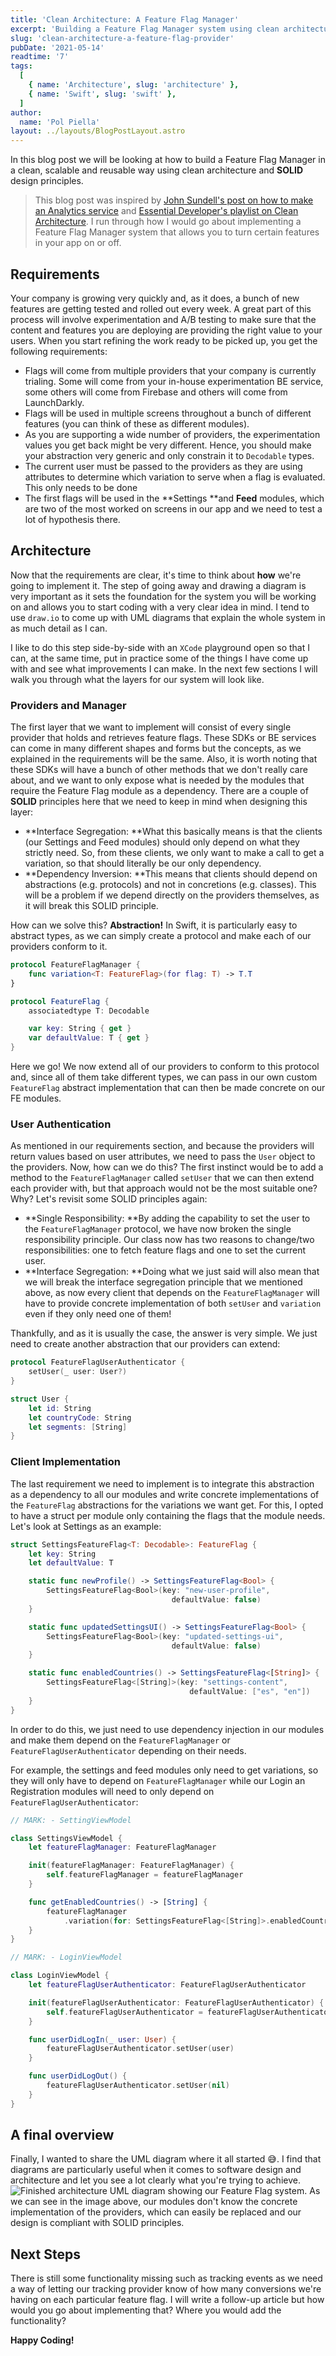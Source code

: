 ```yaml
---
title: 'Clean Architecture: A Feature Flag Manager'
excerpt: 'Building a Feature Flag Manager system using clean architecture and SOLID design principles.'
slug: 'clean-architecture-a-feature-flag-provider'
pubDate: '2021-05-14'
readtime: '7'
tags:
  [
    { name: 'Architecture', slug: 'architecture' },
    { name: 'Swift', slug: 'swift' },
  ]
author:
  name: 'Pol Piella'
layout: ../layouts/BlogPostLayout.astro
---
```


In this blog post we will be looking at how to build a Feature Flag Manager in a clean, scalable and reusable way using clean architecture and **SOLID** design principles.

> This blog post was inspired by [John Sundell's post on how to make an Analytics service](https://www.swiftbysundell.com/articles/building-an-enum-based-analytics-system-in-swift/) and [Essential Developer's playlist on Clean Architecture](https://youtube.com/playlist?list=PLyjgjmI1UzlSWtjAMPOt03L7InkCRlGzb). I run through how I would go about implementing a Feature Flag Manager system that allows you to turn certain features in your app on or off.

## Requirements

Your company is growing very quickly and, as it does, a bunch of new features are getting tested and rolled out every week. A great part of this process will involve experimentation and A/B testing to make sure that the content and features you are deploying are providing the right value to your users. When you start refining the work ready to be picked up, you get the following requirements:

- Flags will come from multiple providers that your company is currently trialing. Some will come from your in-house experimentation BE service, some others will come from Firebase and others will come from LaunchDarkly.
- Flags will be used in multiple screens throughout a bunch of different features (you can think of these as different modules).
- As you are supporting a wide number of providers, the experimentation values you get back might be very different. Hence, you should make your abstraction very generic and only constrain it to `Decodable` types.
- The current user must be passed to the providers as they are using attributes to determine which variation to serve when a flag is evaluated. This only needs to be done
- The first flags will be used in the **Settings **and **Feed** modules, which are two of the most worked on screens in our app and we need to test a lot of hypothesis there.

## Architecture

Now that the requirements are clear, it's time to think about **how** we're going to implement it. The step of going away and drawing a diagram is very important as it sets the foundation for the system you will be working on and allows you to start coding with a very clear idea in mind. I tend to use `draw.io` to come up with UML diagrams that explain the whole system in as much detail as I can.

I like to do this step side-by-side with an `XCode` playground open so that I can, at the same time, put in practice some of the things I have come up with and see what improvements I can make. In the next few sections I will walk you through what the layers for our system will look like.

### Providers and Manager

The first layer that we want to implement will consist of every single provider that holds and retrieves feature flags. These SDKs or BE services can come in many different shapes and forms but the concepts, as we explained in the requirements will be the same. Also, it is worth noting that these SDKs will have a bunch of other methods that we don't really care about, and we want to only expose what is needed by the modules that require the Feature Flag module as a dependency. There are a couple of **SOLID** principles here that we need to keep in mind when designing this layer:

- **Interface Segregation: **What this basically means is that the clients (our Settings and Feed modules) should only depend on what they strictly need. So, from these clients, we only want to make a call to get a variation, so that should literally be our only dependency.
- **Dependency Inversion: **This means that clients should depend on abstractions (e.g. protocols) and not in concretions (e.g. classes). This will be a problem if we depend directly on the providers themselves, as it will break this SOLID principle.

How can we solve this? **Abstraction!** In Swift, it is particularly easy to abstract types, as we can simply create a protocol and make each of our providers conform to it.

```swift:FeatureFlagManager.swift
protocol FeatureFlagManager {
    func variation<T: FeatureFlag>(for flag: T) -> T.T
}

protocol FeatureFlag {
    associatedtype T: Decodable

    var key: String { get }
    var defaultValue: T { get }
}
```

Here we go! We now extend all of our providers to conform to this protocol and, since all of them take different types, we can pass in our own custom `FeatureFlag` abstract implementation that can then be made concrete on our FE modules.

### User Authentication

As mentioned in our requirements section, and because the providers will return values based on user attributes, we need to pass the `User` object to the providers. Now, how can we do this? The first instinct would be to add a method to the `FeatureFlagManager` called `setUser` that we can then extend each provider with, but that approach would not be the most suitable one? Why? Let's revisit some SOLID principles again:

- **Single Responsibility: **By adding the capability to set the user to the `FeatureFlagManager` protocol, we have now broken the single responsibility principle. Our class now has two reasons to change/two responsibilities: one to fetch feature flags and one to set the current user.
- **Interface Segregation: **Doing what we just said will also mean that we will break the interface segregation principle that we mentioned above, as now every client that depends on the `FeatureFlagManager` will have to provide concrete implementation of both `setUser` and `variation` even if they only need one of them!

Thankfully, and as it is usually the case, the answer is very simple. We just need to create another abstraction that our providers can extend:

```swift:FeatureFlagUserAuthenticator.swift
protocol FeatureFlagUserAuthenticator {
    setUser(_ user: User?)
}

struct User {
    let id: String
    let countryCode: String
    let segments: [String]
}
```

### Client Implementation

The last requirement we need to implement is to integrate this abstraction as a dependency to all our modules and write concrete implementations of the `FeatureFlag` abstractions for the variations we want get. For this, I opted to have a struct per module only containing the flags that the module needs. Let's look at Settings as an example:

```swift:SettingsFeatureFlag.swift
struct SettingsFeatureFlag<T: Decodable>: FeatureFlag {
    let key: String
    let defaultValue: T

    static func newProfile() -> SettingsFeatureFlag<Bool> {
        SettingsFeatureFlag<Bool>(key: "new-user-profile",
                                    defaultValue: false)
    }

    static func updatedSettingsUI() -> SettingsFeatureFlag<Bool> {
        SettingsFeatureFlag<Bool>(key: "updated-settings-ui",
                                    defaultValue: false)
    }

    static func enabledCountries() -> SettingsFeatureFlag<[String]> {
        SettingsFeatureFlag<[String]>(key: "settings-content",
                                        defaultValue: ["es", "en"])
    }
}
```

In order to do this, we just need to use dependency injection in our modules and make them depend on the `FeatureFlagManager` or `FeatureFlagUserAuthenticator` depending on their needs.

For example, the settings and feed modules only need to get variations, so they will only have to depend on `FeatureFlagManager` while our Login an Registration modules will need to only depend on `FeatureFlagUserAuthenticator`:

```swift:ViewModels.swift
// MARK: - SettingViewModel

class SettingsViewModel {
    let featureFlagManager: FeatureFlagManager

    init(featureFlagManager: FeatureFlagManager) {
        self.featureFlagManager = featureFlagManager
    }

    func getEnabledCountries() -> [String] {
        featureFlagManager
            .variation(for: SettingsFeatureFlag<[String]>.enabledCountries())
    }
}

// MARK: - LoginViewModel

class LoginViewModel {
    let featureFlagUserAuthenticator: FeatureFlagUserAuthenticator

    init(featureFlagUserAuthenticator: FeatureFlagUserAuthenticator) {
        self.featureFlagUserAuthenticator = featureFlagUserAuthenticator
    }

    func userDidLogIn(_ user: User) {
        featureFlagUserAuthenticator.setUser(user)
    }

    func userDidLogOut() {
        featureFlagUserAuthenticator.setUser(nil)
    }
}
```

## A final overview

Finally, I wanted to share the UML diagram where it all started 😅. I find that diagrams are particularly useful when it comes to software design and architecture and let you see a lot clearly what you're trying to achieve.
![Finished architecture UML diagram showing our Feature Flag system.](/assets/posts/clean-architecture-a-feature-flag-provider/ab-testing-architecture.png)
As we can see in the image above, our modules don't know the concrete implementation of the providers, which can easily be replaced and our design is compliant with SOLID principles.

## Next Steps

There is still some functionality missing such as tracking events as we need a way of letting our tracking provider know of how many conversions we're having on each particular feature flag. I will write a follow-up article but how would you go about implementing that? Where you would add the functionality?

**Happy Coding!**
